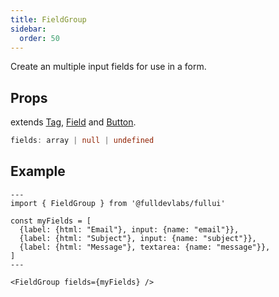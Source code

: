```yaml
---
title: FieldGroup
sidebar: 
  order: 50
---
```


Create an multiple input fields for use in a form.

## Props
extends [Tag](/components/tag), [Field](/components/field) and [Button](/components/button).
```ts
fields: array | null | undefined
```

## Example
```astro live
---
import { FieldGroup } from '@fulldevlabs/fullui'

const myFields = [
  {label: {html: "Email"}, input: {name: "email"}},
  {label: {html: "Subject"}, input: {name: "subject"}},
  {label: {html: "Message"}, textarea: {name: "message"}},
]
---

<FieldGroup fields={myFields} />
```